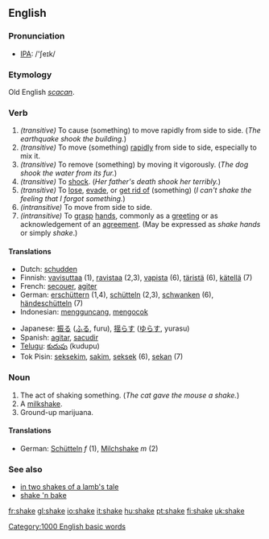 ==English==

===Pronunciation===
*[[w:IPA|IPA]]: /'ʃeɪk/

===Etymology===
Old English ''[[scacan]]''.

===Verb===
{{irregverb|'''to shake'''|'''[[shakes]]'''|'''[[shook]]'''|'''[[shaken]]'''|'''[[shaking]]'''}}
#''(transitive)'' To cause (something) to move rapidly from side to side.  (''The earthquake shook the building.'')
#''(transitive)'' To move (something) [[rapid]]ly from side to side, especially to mix it.
#''(transitive)'' To remove (something) by moving it vigorously. (''The dog shook the water from its fur.'')
#''(transitive)'' To [[shock]].  (''Her father's death shook her terribly.'')
#''(transitive)'' To [[lose]], [[evade]], or [[get rid of]] (something) (''I can't shake the feeling that I forgot something.'')
#''(intransitive)'' To move from side to side.
#''(intransitive)'' To [[grasp]] [[hand]]s, commonly as a [[greeting]] or as acknowledgement of an [[agreement]].  (May be expressed as ''shake hands'' or simply ''shake''.)

====Translations====
{{top}}
*Dutch: [[schudden]]
*Finnish: [[vavisuttaa]] (1), [[ravistaa]] (2,3), [[vapista]] (6), [[täristä]] (6), [[kätellä]] (7)
*French: [[secouer]], [[agiter]]
*German: [[erschüttern]] (1,4), [[schütteln]] (2,3), [[schwanken]] (6), [[händeschütteln]] (7)
*Indonesian: [[guncang|mengguncang]], [[kocok|mengocok]]
{{mid}}
*Japanese: [[振る]] ([[ふる]], furu), [[揺らす]] ([[ゆらす]], yurasu)
*Spanish: [[agitar]], [[sacudir]]
*[[Telugu]]: [[కుదుపు]] (kudupu)
*Tok Pisin: [[seksekim]], [[sakim]], [[seksek]] (6), [[sekan]] (7)
{{bottom}}

===Noun===
{{en-noun|shake|shakes}}
# The act of shaking something. (''The cat gave the mouse a shake.'')
# A [[milkshake]].
# Ground-up marijuana.

====Translations====
*German: [[Schütteln]] ''f'' (1), [[Milchshake]] ''m'' (2)

===See also===
*[[in two shakes of a lamb's tale]]
*[[shake 'n bake]]

[[Category:1000 English basic words]]

[[fr:shake]]
[[gl:shake]]
[[io:shake]]
[[it:shake]]
[[hu:shake]]
[[pt:shake]]
[[fi:shake]]
[[uk:shake]]